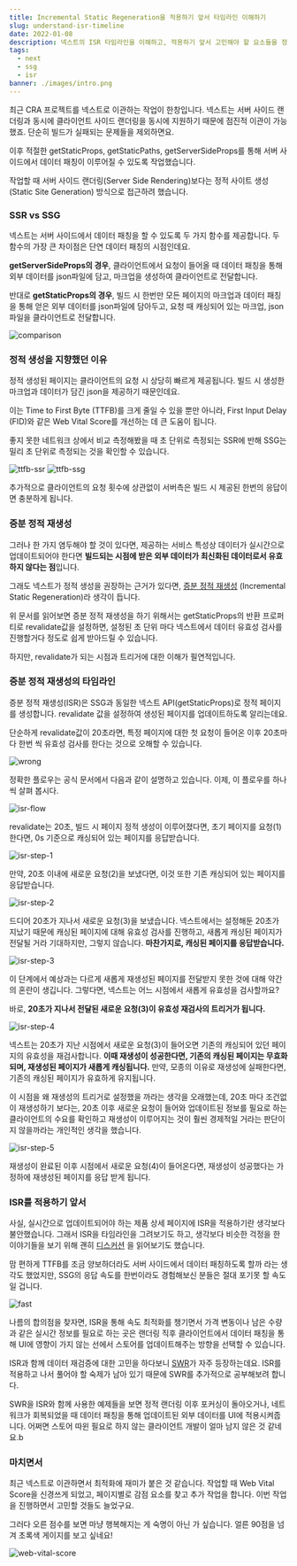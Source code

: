```yaml
---
title: Incremental Static Regeneration을 적용하기 앞서 타임라인 이해하기
slug: understand-isr-timeline
date: 2022-01-08
description: 넥스트의 ISR 타임라인을 이해하고, 적용하기 앞서 고민해야 할 요소들을 정리합니다.
tags:
  - next
  - ssg
  - isr
banner: ./images/intro.png
---
```


최근 CRA 프로젝트를 넥스트로 이관하는 작업이 한창입니다. 넥스트는 서버 사이드 랜더링과 동시에 클라이언트 사이드 랜더링을
동시에 지원하기 때문에 점진적 이관이 가능했죠. 단순히 빌드가 실패되는 문제들을 제외하면요.

이후 적절한 getStaticProps, getStaticPaths, getServerSideProps를 통해 서버 사이드에서 데이터 패칭이
이루어질 수 있도록 작업했습니다.

작업할 때 서버 사이드 랜더링(Server Side Rendering)보다는 정적 사이트 생성(Static Site Generation) 방식으로
접근하려 했습니다.

### SSR vs SSG

넥스트는 서버 사이드에서 데이터 패칭을 할 수 있도록 두 가지 함수를 제공합니다.
두 함수의 가장 큰 차이점은 단연 데이터 패칭의 시점인데요.

**getServerSideProps의 경우**, 클라이언트에서 요청이 들어올 때
데이터 패칭을 통해 외부 데이터를 json파일에 담고, 마크업을 생성하여 클라이언트로 전달합니다.

반대로 **getStaticProps의 경우**, 빌드 시 한번만 모든 페이지의 마크업과 데이터 패칭을 통해
얻은 외부 데이터를 json파일에 담아두고, 요청 때 캐싱되어 있는 마크업, json 파일을 클라이언트로 전달합니다.

![comparison](./images/comparison.png)

### 정적 생성을 지향했던 이유

정적 생성된 페이지는 클라이언트의 요청 시 상당히 빠르게 제공됩니다.
빌드 시 생성한 마크업과 데이터가 담긴 json을 제공하기 때문인데요.

이는 Time to First Byte (TTFB)를 크게 줄일 수 있을 뿐만 아니라,
First Input Delay (FID)와 같은 Web Vital Score를 개선하는 데 큰 도움이 됩니다.

좋지 못한 네트워크 상에서 비교 측정해봤을 때 초 단위로 측정되는 SSR에 반해 SSG는 밀리 초 단위로
측정되는 것을 확인할 수 있습니다.

![ttfb-ssr](./images/ttfb-ssr.png)
![ttfb-ssg](./images/ttfb-ssg.png)

추가적으로 클라이언트의 요청 횟수에 상관없이 서버측은 빌드 시 제공된 한번의 응답이면 충분하게 됩니다.

### 증분 정적 재생성

그러나 한 가지 염두해야 할 것이 있다면, 제공하는 서비스 특성상 데이터가 실시간으로 업데이트되어야 한다면
**빌드되는 시점에 받은 외부 데이터가 최신화된 데이터로서 유효하지 않다는 점**입니다.

그래도 넥스트가 정적 생성을 권장하는 근거가 있다면, [증분 정적 재생성](https://vercel.com/docs/concepts/next.js/incremental-static-regeneration)
(Incremental Static Regeneration)라 생각이 듭니다.

위 문서를 읽어보면 증분 정적 재생성을 하기 위해서는 getStaticProps의 반환 프로퍼티로 revalidate값을
설정하면, 설정된 초 단위 마다 넥스트에서 데이터 유효성 검사를 진행할거다 정도로 쉽게 받아드릴 수 있습니다.

하지만, revalidate가 되는 시점과 트리거에 대한 이해가 필연적입니다.

### 증분 정적 재생성의 타임라인

증분 정적 재생성(ISR)은 SSG과 동일한 넥스트 API(getStaticProps)로 정적 페이지를 생성합니다. revalidate 값을 설정하여
생성된 페이지를 업데이트하도록 알리는데요.

단순하게 revalidate값이 20초라면, 특정 페이지에 대한 첫 요청이
들어온 이후 20초마다 한번 씩 유효성 검사를 한다는 것으로 오해할 수 있습니다.

![wrong](./images/wrong.png)

정확한 플로우는 공식 문서에서 다음과 같이 설명하고 있습니다. 이제, 이 플로우를 하나 씩 살펴 봅시다.

![isr-flow](./images/isr-flow.png)

revalidate는 20초, 빌드 시 페이지 정적 생성이 이루어졌다면,
초기 페이지를 요청(1)한다면, 0s 기준으로 캐싱되어 있는 페이지를 응답받습니다.

![isr-step-1](./images/step-1.png)

만약, 20초 이내에 새로운 요청(2)을 보냈다면, 이것 또한 기존 캐싱되어 있는 페이지를 응답받습니다.

![isr-step-2](./images/step-2.png)

드디어 20초가 지나서 새로운 요청(3)을 보냈습니다. 넥스트에서는 설정해둔 20초가 지났기 때문에
캐싱된 페이지에 대해 유효성 검사를 진행하고, 새롭게 캐싱된 페이지가 전달될 거라 기대하지만, 그렇지 않습니다.
**마찬가지로, 캐싱된 페이지를 응답받습니다.**

![isr-step-3](./images/step-3.png)

이 단계에서 예상과는 다르게 새롭게 재생성된 페이지를 전달받지 못한 것에 대해 약간의 혼란이 생깁니다.
그렇다면, 넥스트는 어느 시점에서 새롭게 유효성을 검사할까요?

바로, **20초가 지나서 전달된 새로운 요청(3)이 유효성 재검사의 트리거가 됩니다.**

![isr-step-4](./images/step-4.png)

넥스트는 20초가 지난 시점에서 새로운 요청(3)이 들어오면 기존의 캐싱되어 있던 페이지의 유효성을 재검사합니다.
**이때 재생성이 성공한다면, 기존의 캐싱된 페이지는 무효화되며, 재생성된 페이지가 새롭게 캐싱됩니다.**
만약, 모종의 이유로 재생성에 실패한다면, 기존의 캐싱된 페이지가 유효하게 유지됩니다.

이 시점을 왜 재생성의 트리거로 설정했을 까라는 생각을 오래했는데, 20초 마다 조건없이 재생성하기 보다는,
20초 이후 새로운 요청이 들어와 업데이트된 정보를 필요로 하는 클라이언트의 수요를 확인하고
재생성이 이루어지는 것이 훨씬 경제적일 거라는 판단이지 않을까라는 개인적인 생각을 했습니다.

![isr-step-5](./images/step-5.png)

재생성이 완료된 이후 시점에서 새로운 요청(4)이 들어온다면, 재생성이 성공했다는 가정하에 재생성된 페이지를 응답 받게 됩니다.

### ISR를 적용하기 앞서

사실, 실시간으로 업데이트되어야 하는 제품 상세 페이지에 ISR을 적용하기란 생각보다 불안했습니다.
그래서 ISR을 타임라인을 그려보기도 하고, 생각보다 비슷한 걱정을 한 이야기들을 보기 위해 괜히
[디스커션](https://github.com/vercel/next.js/discussions?discussions_q=ecommerce)
을 읽어보기도 했습니다.

맘 편하게 TTFB를 조금 양보하더라도 서버 사이드에서 데이터 패칭하도록 할까 라는 생각도 했었지만,
SSG의 응답 속도를 한번이라도 경험해보신 분들은 절대 포기못 할 속도일 겁니다.

![fast](./images/fast1.png)

나름의 합의점을 찾자면, ISR을 통해 속도 최적화를 챙기면서
가격 변동이나 남은 수량과 같은 실시간 정보를 필요로 하는 곳은 랜더링 직후 클라이언트에서 데이터 패칭을 통해
UI에 영향이 가지 않는 선에서 스토어를 업데이트해주는 방향을 선택할 수 있습니다.

ISR과 함께 데이터 재검증에 대한 고민을 하다보니 [SWR](https://swr.vercel.app/ko)가 자주 등장하는데요.
ISR를 적용하고 나서 풀어야 할 숙제가 남아 있기 때문에 SWR를 추가적으로 공부해보려 합니다.

SWR을 ISR와 함께 사용한 예제들을 보면 정적 랜더링 이후 포커싱이 돌아오거나, 네트워크가 회복되었을 때 데이터 패칭을 통해 업데이트된 외부 데이터를 UI에
적용시켜줍니다. 어쩌면 스토어 따윈 필요로 하지 않는 클라이언트 개발이 얼마 남지 않은 것 같네요.b

### 마치면서

최근 넥스트로 이관하면서 최적화에 재미가 붙은 것 같습니다. 작업할 때 Web Vital Score을 신경쓰게 되었고,
페이지별로 감점 요소를 찾고 추가 작업을 합니다. 이번 작업을 진행하면서 고민할 것들도 늘었구요.

그러다 오른 점수를 보면 마냥 행복해지는 게 숙명이 아닌 가 싶습니다. 얼른 90점을 넘겨 초록색 게이지를 보고 싶네요!

![web-vital-score](./images/web-vital-score.png)
